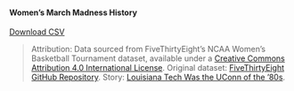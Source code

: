 #### Women's March Madness History

<div class="button-container">
  <a href="website_files/datasets/womens-march-madness-clean.csv" download class="download-button">
    Download CSV
  </a>
</div>

> Attribution: Data sourced from FiveThirtyEight's NCAA Women's Basketball Tournament dataset, available under a [Creative Commons Attribution 4.0 International License](https://creativecommons.org/licenses/by/4.0/). Original dataset: [FiveThirtyEight GitHub Repository](https://github.com/fivethirtyeight/data/tree/master/ncaa-womens-basketball-tournament). Story: [Louisiana Tech Was the UConn of the '80s](https://fivethirtyeight.com/features/louisiana-tech-was-the-uconn-of-the-80s/).